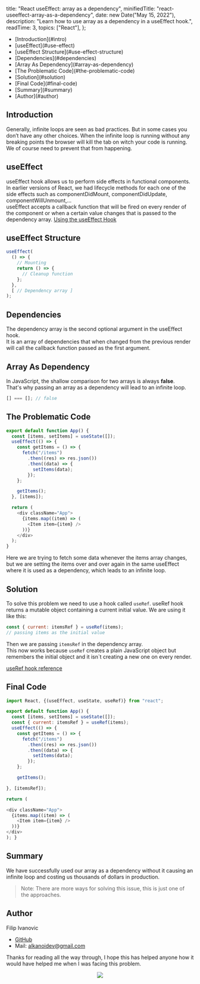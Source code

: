   title: "React useEffect: array as a dependency",
  minifiedTitle: "react-useeffect-array-as-a-dependency",
  date: new Date("May 15, 2022"),
  description: "Learn how to use array as a dependency in a useEffect hook.",
  readTime: 3,
  topics: ["React"],
};

<TOC>
  <ul>
    <li>[Introduction](#intro)</li>
    <li>[useEffect](#use-effect)</li>
    <li>[useEffect Structure](#use-effect-structure)</li>
    <li>[Dependencies](#dependencies)</li>
    <li>[Array As Dependency](#array-as-dependency)</li>
    <li>[The Problematic Code](#the-problematic-code)</li>
    <li>[Solution](#solution)</li>
    <li>[Final Code](#final-code)</li>
    <li>[Summary](#summary)</li>
    <li>[Author](#author)</li>
  </ul>
</TOC>

## Introduction <a name="intro"></a>

Generally, infinite loops are seen as bad practices. But in some cases you don’t have any other choices.
When the infinite loop is running without any breaking points the browser will kill the tab on witch your code is running. We of course need to prevent that from happening.

## useEffect <a name="use-effect"></a>

useEffect hook allows us to perform side effects in functional components. In earlier versions of React, we had lifecycle methods for each one of the side effects such as componentDidMount, componentDidUpdate, componentWillUnmount,...  
useEffect accepts a callback function that will be fired on every render of the component or when a certain value changes that is passed to the dependency array.
[Using the useEffect Hook](https://reactjs.org/docs/hooks-effect.html)

## useEffect Structure <a name="use-effect-structure"></a>

```js
useEffect(
  () => {
    // Mounting
    return () => {
      // Cleanup function
    };
  },
  [ // Dependency array ]
);
```

## Dependencies <a name="dependencies"></a>

The dependency array is the second optional argument in the useEffect hook.  
It is an array of dependencies that when changed from the previous render will call the callback function passed as the first argument.

## Array As Dependency <a name="array-as-dependency"></a>

In JavaScript, the shallow comparison for two arrays is always **false**.  
That's why passing an array as a dependency will lead to an infinite loop.

```js
[] === []; // false
```

## The Problematic Code <a name="the-problematic-code"></a>

```js import React, {(useEffect, useState)} from "react";
export default function App() {
  const [items, setItems] = useState([]);
  useEffect(() => {
    const getItems = () => {
      fetch("/items")
        .then((res) => res.json())
        .then((data) => {
          setItems(data);
        });
    };

    getItems();
  }, [items]);

  return (
    <div className="App">
      {items.map((item) => (
        <Item item={item} />
      ))}
    </div>
  );
}
```

Here we are trying to fetch some data whenever the items array changes,
but we are setting the items over and over again in the same useEffect where it is
used as a dependency, which leads to an infinite loop.

## Solution <a name="solution"></a>

To solve this problem we need to use a hook called `useRef`.
useRef hook returns a mutable object containing a current initial value.
We are using it like this:

```js
const { current: itemsRef } = useRef(items);
// passing items as the initial value
```

Then we are passing `itemsRef` in the dependency array.  
This now works because `useRef` creates a plain JavaScript object but remembers the initial object and it isn`t creating a new one on every render.

[useRef hook reference](https://reactjs.org/docs/hooks-reference.html#useref)

## Final Code <a name="final-code"></a>

```js
import React, {(useEffect, useState, useRef)} from "react";

export default function App() {
  const [items, setItems] = useState([]);
  const { current: itemsRef } = useRef(items);
  useEffect(() => {
    const getItems = () => {
      fetch("/items")
        .then((res) => res.json())
        .then((data) => {
          setItems(data);
        });
    };

    getItems();

}, [itemsRef]);

return (

<div className="App">
  {items.map((item) => (
    <Item item={item} />
  ))}
</div>
); }
```

## Summary <a name="summary"></a>

We have successfully used our array as a dependency without it causing an infinite loop and costing us thousands of dollars in production.

> Note: There are more ways for solving this issue, this is just one of the approaches.

## Author <a name="author"></a>

Filip Ivanovic

- [GitHub](https://github.com/alkanoidev/)
- Mail: alkanoidev@gmail.com

Thanks for reading all the way through, I hope this has helped anyone how it would have helped me when I was facing this problem.

<center>
  <img src="https://i.giphy.com/media/UIIUlAXbqc5rLqcAYJ/giphy.webp" />
</center>
